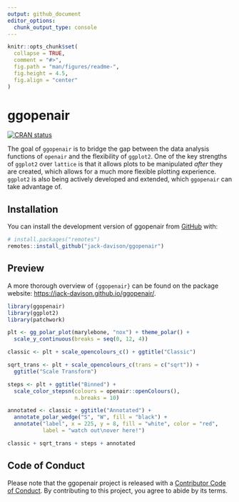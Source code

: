 ```yaml
---
output: github_document
editor_options: 
  chunk_output_type: console
---
```


<!-- README.md is generated from README.Rmd. Please edit that file -->

```r
knitr::opts_chunk$set(
  collapse = TRUE,
  comment = "#>",
  fig.path = "man/figures/readme-",
  fig.height = 4.5,
  fig.align = "center"
)
```

# ggopenair

<!-- badges: start -->
[![CRAN status](https://www.r-pkg.org/badges/version/ggopenair)](https://CRAN.R-project.org/package=ggopenair)
<!-- badges: end -->

The goal of `ggopenair` is to bridge the gap between the data analysis functions of `openair` and the flexibility of `ggplot2`. One of the key strengths of `ggplot2` over `lattice` is that it allows plots to be manipulated *after* they are created, which allows for a much more flexible plotting experience. `ggplot2` is also being actively developed and extended, which `ggopenair` can take advantage of.

## Installation

You can install the development version of ggopenair from [GitHub](https://github.com/) with:

``` r
# install.packages("remotes")
remotes::install_github("jack-davison/ggopenair")
```

## Preview

A more thorough overview of `{ggopenair}` can be found on the package website: <https://jack-davison.github.io/ggopenair/>.

```r
library(ggopenair)
library(ggplot2)
library(patchwork)

plt <- gg_polar_plot(marylebone, "nox") + theme_polar() +
  scale_y_continuous(breaks = seq(0, 12, 4))

classic <- plt + scale_opencolours_c() + ggtitle("Classic")

sqrt_trans <- plt + scale_opencolours_c(trans = c("sqrt")) + 
  ggtitle("Scale Transform")

steps <- plt + ggtitle("Binned") + 
  scale_color_stepsn(colours = openair::openColours(), 
                     n.breaks = 10)

annotated <- classic + ggtitle("Annotated") +
  annotate_polar_wedge("S", "W", fill = "black") +
  annotate("label", x = 225, y = 8, fill = "white", color = "red", 
           label = "watch out\nover here!")

classic + sqrt_trans + steps + annotated
```

## Code of Conduct

Please note that the ggopenair project is released with a [Contributor Code of Conduct](https://jack-davison.github.io/ggopenair/CODE_OF_CONDUCT.html). By contributing to this project, you agree to abide by its terms.
